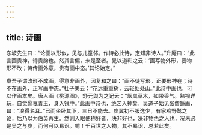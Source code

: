 ```yaml
---
---
---
```

title: 诗画
---

东坡先生曰：“论画以形似，见与儿童邻。作诗必此诗，定知非诗人。”升庵曰：“此言画贵神，诗贵韵也。然其言偏，未是至者。晁以道和之云：‘画写物外形，要物形不改；诗传画外意，贵有画中态。’其论始定。”

卓吾子谓改形不成画，得意非画外，因复和之曰：“画不徒写形，正要形神在；诗不在画外，正写画中态。”杜子美云：“花远重重树，云轻处处山。”此诗中画也，可以作画本矣。唐人画《桃源图》，舒元舆为之记云：“烟岚草木，如带香气。熟视详玩，自觉骨戛青玉，身入镜中。”此画中诗也，绝艺入神矣。吴道子始见张僧繇画，曰：“浪得名耳。”已而坐卧其下，三日不能去。庾翼初不服逸少，有家鸡野鹜之论，后乃以为伯英再生。然则入眼便称好者，决非好也，决非物色之人也，况未必是吴之与庾，而何可以易识。噫！千百世之人物，其不易识，总若此矣。